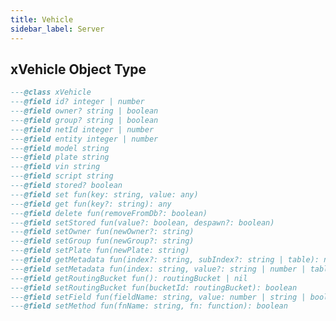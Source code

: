 ```yaml
---
title: Vehicle
sidebar_label: Server
---
```


## xVehicle Object Type

```lua
---@class xVehicle
---@field id? integer | number
---@field owner? string | boolean
---@field group? string | boolean
---@field netId integer | number
---@field entity integer | number
---@field model string
---@field plate string
---@field vin string
---@field script string
---@field stored? boolean
---@field set fun(key: string, value: any)
---@field get fun(key?: string): any
---@field delete fun(removeFromDb?: boolean)
---@field setStored fun(value?: boolean, despawn?: boolean)
---@field setOwner fun(newOwner?: string)
---@field setGroup fun(newGroup?: string)
---@field setPlate fun(newPlate: string)
---@field getMetadata fun(index?: string, subIndex?: string | table): nil | string | table
---@field setMetadata fun(index: string, value?: string | number | table, subValue?: any): boolean
---@field getRoutingBucket fun(): routingBucket | nil
---@field setRoutingBucket fun(bucketId: routingBucket): boolean
---@field setField fun(fieldName: string, value: number | string | boolean | table): boolean
---@field setMethod fun(fnName: string, fn: function): boolean
```
